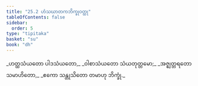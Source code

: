 ```yaml
---
title: "25.2 ဟံသဃာတကဘိက္ခုဝတ္ထု"
tableOfContents: false
sidebar:
  order: 5
type: "tipitaka"
basket: "su"
book: "dh"
---
```



<DynamicBreadcrumb />

<Division number="362" book="dh">

<Paragraph number="389" type="verses" book="dh">
_ဟတ္ထသံယတော ပါဒသံယတော,_  
_ဝါစာသံယတော သံယတုတ္တမော;_  
_အဇ္ဈတ္တရတော သမာဟိတော,_  
_ဧကော သန္တုသိတော တမာဟု ဘိက္ခုံ._
</Paragraph>
</Division>